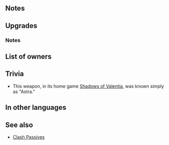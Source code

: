 {{Weapon Infobox
|tagid=SID_流星剣
|weaponType=Red Sword
|might=16
|range=1
|effect=Grants Atk+3. If unit's Atk > foe's Def, deals damage = 50% of unit's Atk minus foe's Def.
|cost=400
|exclusive=1
|statModifiers=0,19,0,0,0
|required=Silver Sword
|refinePaths=default
|refineSP=400
|refineMedals=500
|refineDews=200
|upgradedEffect=Grants Atk+3. If unit's Atk > foe's Def, deals damage = 50% of unit's Atk minus foe's Def. If unit initiates combat or is within 2 spaces of an ally, grants Atk/Spd/Def/Res+4 to unit during combat.
|tagidExtraSkill1=一
|effectSkill1=Unit can move to a space within 2 spaces of any ally within 2 spaces. At start of combat, if unit's HP ≥ 25%, grants Atk/Spd/Def/Res+4 and an additional Atk+X to unit and inflicts Def-X on foe during combat (X = number of spaces from start position to end position of whoever initiated combat × 2; max 8).
|iconSkill1=Astra Blade W.png
|properties=random_owner
}}
==Notes==
{{DamageBoost}}
==Upgrades==
{{Weapon Upgrade List}}
===Notes===
{{IfUnitInitiates}}
{{Temporary buffs|name=refined Astra Blade}}
{{Warp interaction}}
{{Temporary debuffs|name={{St|Astra Blade|refine=Skill1}}}}
{{SpacesFromStarttoEnd}}
==List of owners==
{{Skill Hero List}}
==Trivia==
* This weapon, in its home game [[Fire Emblem Echoes: Shadows of Valentia|Shadows of Valentia]], was known simply as "Astra."
==In other languages==
{{OtherLanguages
|japanese=流星
|japaneseNotes=Has the same name as [[Astra]].
|german=Astra-Klinge
|spanishEU=Hoja Astra
|spanishLA=Hoja Astra
|french=Lame stellaire
|italian=Spada Astra
|chineseTW=流星劍
|portuguese=Espada astro
}}
==See also==
{{See also skills|cond=Description LIKE '%of unit_s Atk minus foe_s%' OR Description LIKE '%unit can move to a%space%ally%within 2 spaces%' AND Description NOT LIKE '%grants%adjacent%all%' OR (Description LIKE '%=%number of spaces from start position to end position%' OR Description LIKE '%=%number of spaces moved%') AND Exclusive='1' AND Description NOT LIKE '%transforms%if X ≥ 5%'}}
* [[Skill families/A Passives#Clash|Clash Passives]]
{{Weapons Navbox}}